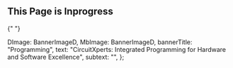 <Banner banner={banner} />
<h2 className="h2 mt-3 mb-3 text-center"> This Page is Inprogress</h2>{" "}


  DImage: BannerImageD,
  MbImage: BannerImageD,
  bannerTitle: "Programming",
  text: "CircuitXperts: Integrated Programming for Hardware and Software Excellence",
  subtext: "",
};

